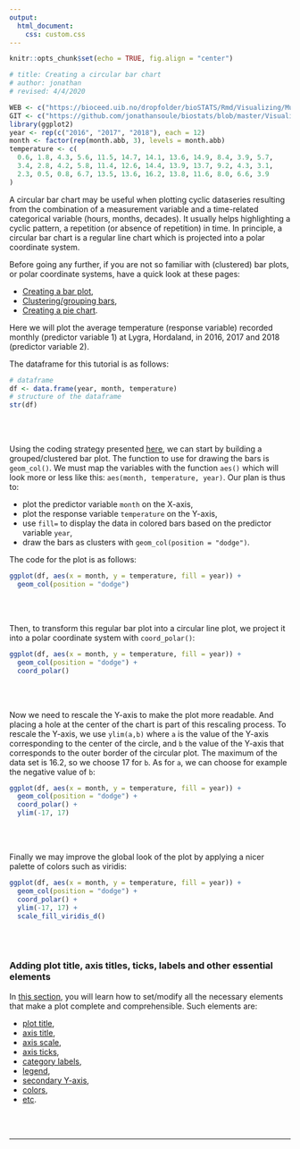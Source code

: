 ```yaml
---
output:
  html_document:
    css: custom.css
--- 
```


```r
knitr::opts_chunk$set(echo = TRUE, fig.align = "center")

# title: Creating a circular bar chart
# author: jonathan
# revised: 4/4/2020

WEB <- c("https://bioceed.uib.no/dropfolder/bioSTATS/Rmd/Visualizing/Multiple/circular-bar.html")
GIT <- c("https://github.com/jonathansoule/biostats/blob/master/Visualizing/Multiple/circular-bar.Rmd")
library(ggplot2)
year <- rep(c("2016", "2017", "2018"), each = 12)
month <- factor(rep(month.abb, 3), levels = month.abb)
temperature <- c(
  0.6, 1.8, 4.3, 5.6, 11.5, 14.7, 14.1, 13.6, 14.9, 8.4, 3.9, 5.7,
  3.4, 2.8, 4.2, 5.8, 11.4, 12.6, 14.4, 13.9, 13.7, 9.2, 4.3, 3.1,
  2.3, 0.5, 0.8, 6.7, 13.5, 13.6, 16.2, 13.8, 11.6, 8.0, 6.6, 3.9
)
```

A circular bar chart may be useful when plotting cyclic dataseries resulting from the combination of a measurement variable and a time-related categorical variable (hours, months, decades). It usually helps highlighting a cyclic pattern, a repetition (or absence of repetition) in time. In principle, a circular bar chart is a regular line chart which is projected into a polar coordinate system.

Before going any further, if you are not so familiar with (clustered) bar plots, or polar coordinate systems, have a quick look at these pages:

+ [Creating a bar plot](https://biostats.w.uib.no/creating-a-bar-plot/){target="_blank"},
+ [Clustering/grouping bars](https://biostats.w.uib.no/clustering-grouping-bars/){target="_blank"},
+ [Creating a pie chart](https://biostats.w.uib.no/creating-a-pie-chart/){target="_blank"}.

Here we will plot the average temperature (response variable) recorded monthly (predictor variable 1) at Lygra, Hordaland, in 2016, 2017 and 2018 (predictor variable 2).

The dataframe for this tutorial is as follows:
```r
# dataframe
df <- data.frame(year, month, temperature)
# structure of the dataframe
str(df)
```
<br/><br/>

Using the coding strategy presented [here](https://biostats.w.uib.no/creating-a-multiple-line-plot/){target="_blank"}, we can start by building a grouped/clustered bar plot. The function to use for drawing the bars is `geom_col()`. We must map the variables with the function `aes()` which will look more or less like this: `aes(month, temperature, year)`.  Our plan is thus to:

+ plot the predictor variable `month` on the X-axis, 
+ plot the response variable `temperature` on the Y-axis,
+ use `fill=` to display the data in colored bars based on the predictor variable `year`,
+ draw the bars as clusters with `geom_col(position = "dodge")`.

The code for the plot is as follows:
```r
ggplot(df, aes(x = month, y = temperature, fill = year)) +
  geom_col(position = "dodge")
```
<br/><br/>

Then, to transform this regular bar plot into a circular line plot, we project it into a polar coordinate system with `coord_polar()`:
```r
ggplot(df, aes(x = month, y = temperature, fill = year)) +
  geom_col(position = "dodge") +
  coord_polar()
```
<br/><br/>

Now we need to rescale the Y-axis to make the plot more readable. And placing a hole at the center of the chart is part of this rescaling process. To rescale the Y-axis, we use `ylim(a,b)` where `a` is the value of the Y-axis corresponding to the center of the circle, and `b` the value of the Y-axis that corresponds to the outer border of the circular plot. The maximum of the data set is 16.2, so we choose 17 for `b`. As for `a`, we can choose for example the negative value of `b`:

```r
ggplot(df, aes(x = month, y = temperature, fill = year)) +
  geom_col(position = "dodge") +
  coord_polar() +
  ylim(-17, 17)
```
<br/><br/>

Finally we may improve the global look of the plot by applying a nicer palette of colors such as viridis:
```r
ggplot(df, aes(x = month, y = temperature, fill = year)) +
  geom_col(position = "dodge") +
  coord_polar() +
  ylim(-17, 17) +
  scale_fill_viridis_d()
```

<br/><br/>

### Adding plot title, axis titles, ticks, labels and other essential elements

In [this section](https://biostats.w.uib.no/topics/data-visualization-with-ggplot2/essential-elements/){target="_blank"}, you will learn how to set/modify all the necessary elements that make a plot complete and comprehensible. Such elements are:

+ [plot title](https://biostats.w.uib.no/title/){target="_blank"}, 
+ [axis title](https://biostats.w.uib.no/axis-titles/){target="_blank"},
+ [axis scale](https://biostats.w.uib.no/axis-scale/){target="_blank"},
+ [axis ticks](https://biostats.w.uib.no/axis-ticks/){target="_blank"},
+ [category labels](https://biostats.w.uib.no/category-labels/){target="_blank"},
+ [legend](https://biostats.w.uib.no/legend/){target="_blank"},
+ [secondary Y-axis](https://biostats.w.uib.no/secondary-y-axis/){target="_blank"},
+ [colors](https://biostats.w.uib.no/choosing-colors-for-your-plot/){target="_blank"},
+ [etc](https://biostats.w.uib.no/topics/data-visualization-with-ggplot2/essential-elements/){target="_blank"}.

<br/><br/>


***
<!-- UNCOMMENT TO ACTIVATE
Get the Rmarkdown file corresponding to this page on [GitHub](`r GIT`){target="_blank"}.
-->
